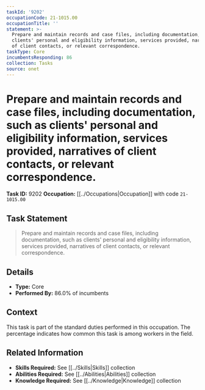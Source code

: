 ```yaml
---
taskId: '9202'
occupationCode: 21-1015.00
occupationTitle: ''
statement: >-
  Prepare and maintain records and case files, including documentation, such as
  clients' personal and eligibility information, services provided, narratives
  of client contacts, or relevant correspondence.
taskType: Core
incumbentsResponding: 86
collection: Tasks
source: onet
---
```

# Prepare and maintain records and case files, including documentation, such as clients' personal and eligibility information, services provided, narratives of client contacts, or relevant correspondence.

**Task ID:** 9202
**Occupation:** [[../Occupations|Occupation]] with code `21-1015.00`

## Task Statement

> Prepare and maintain records and case files, including documentation, such as clients' personal and eligibility information, services provided, narratives of client contacts, or relevant correspondence.

## Details

- **Type:** Core
- **Performed By:** 86.0% of incumbents

## Context

This task is part of the standard duties performed in this occupation. The percentage indicates how common this task is among workers in the field.

## Related Information

- **Skills Required:** See [[../Skills|Skills]] collection
- **Abilities Required:** See [[../Abilities|Abilities]] collection
- **Knowledge Required:** See [[../Knowledge|Knowledge]] collection
